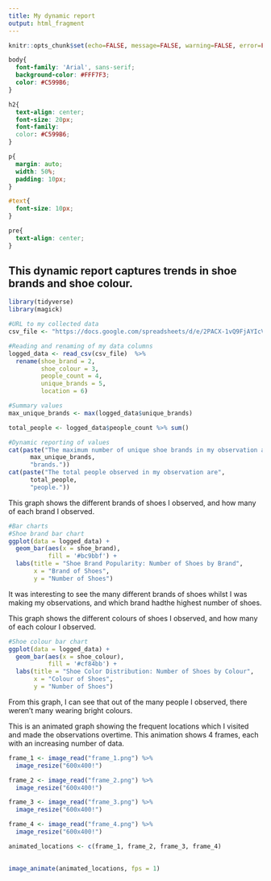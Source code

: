 ---
title: My dynamic report
output: html_fragment
---

```{r setup, include=FALSE}
knitr::opts_chunk$set(echo=FALSE, message=FALSE, warning=FALSE, error=FALSE)

```

```{css}
body{
  font-family: 'Arial', sans-serif;
  background-color: #FFF7F3;
  color: #C599B6;
}

h2{
  text-align: center;
  font-size: 20px;
  font-family: 
  color: #C599B6;
}

p{
  margin: auto;
  width: 50%;
  padding: 10px;
}

#text{
  font-size: 10px;
}

pre{
  text-align: center;
}
```

## This dynamic report captures trends in shoe brands and shoe colour.

```{r}
library(tidyverse)
library(magick)

#URL to my collected data
csv_file <- "https://docs.google.com/spreadsheets/d/e/2PACX-1vQ9FjAYIcVolBBqlki61MtRaqxANC8ZIf6eiRccoxXr4eN29PoIWXS_8uF1M2Jt47MfSBrhoseDuo7L/pub?output=csv"

#Reading and renaming of my data columns
logged_data <- read_csv(csv_file)  %>%
  rename(shoe_brand = 2,
         shoe_colour = 3,
         people_count = 4,
         unique_brands = 5,
         location = 6)

#Summary values
max_unique_brands <- max(logged_data$unique_brands)

total_people <- logged_data$people_count %>% sum()

#Dynamic reporting of values
cat(paste("The maximum number of unique shoe brands in my observation are", 
      max_unique_brands, 
      "brands."))
cat(paste("The total people observed in my observation are", 
      total_people, 
      "people."))
```

This graph shows the different brands of shoes I observed, and how many of each brand I observed.

```{r}
#Bar charts
#Shoe brand bar chart
ggplot(data = logged_data) +
  geom_bar(aes(x = shoe_brand),
           fill = '#bc9bbf') + 
  labs(title = "Shoe Brand Popularity: Number of Shoes by Brand",
       x = "Brand of Shoes",
       y = "Number of Shoes")

```

It was interesting to see the many different brands of shoes whilst I was making my observations, and which brand hadthe highest number of shoes.

This graph shows the different colours of shoes I observed, and how many of each colour I observed.

```{r}
#Shoe colour bar chart
ggplot(data = logged_data) +
  geom_bar(aes(x = shoe_colour),
           fill = '#cf84bb') +
  labs(title = "Shoe Color Distribution: Number of Shoes by Colour",
       x = "Colour of Shoes",
       y = "Number of Shoes")

```

From this graph, I can see that out of the many people I observed, there weren't many wearing bright colours.

This is an animated graph showing the frequent locations which I visited and made the observations overtime. This animation shows 4 frames, each with an increasing number of data.

```{r}
frame_1 <- image_read("frame_1.png") %>%
  image_resize("600x400!")

frame_2 <- image_read("frame_2.png") %>%
  image_resize("600x400!")

frame_3 <- image_read("frame_3.png") %>%
  image_resize("600x400!")

frame_4 <- image_read("frame_4.png") %>%
  image_resize("600x400!")

animated_locations <- c(frame_1, frame_2, frame_3, frame_4)
  

image_animate(animated_locations, fps = 1)
```
